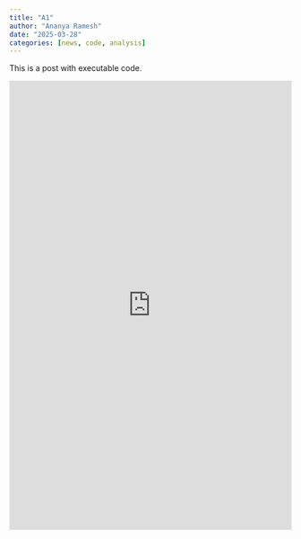 ```yaml
---
title: "A1"
author: "Ananya Ramesh"
date: "2025-03-28"
categories: [news, code, analysis]
---
```


This is a post with executable code.

::: {#p5-container}
<iframe src="https://editor.p5js.org/Ananya_Ramesh2004/full/C4v1KSSYf" height="800px" width="100%" style="border: none; display: block; margin: 0 auto;">

</iframe>
:::
